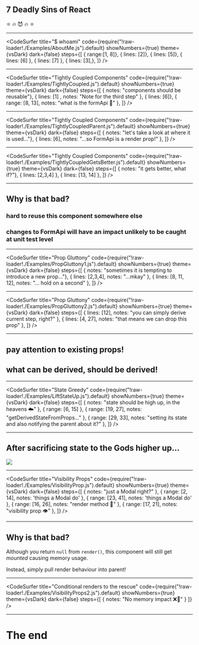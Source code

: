 
## 7 Deadly Sins of React 
⚛ 🔥 😈 🔥 ⚛

---

<CodeSurfer
  title="$ whoami"
  code={require("!raw-loader!./Examples/AboutMe.js").default}
  showNumbers={true}
  theme={vsDark}
  dark={false}
  steps={[
    { range:[1, 8]},
    { lines: [2]},
    { lines: [5]},
    { lines: [6] },
    { lines: [7] },
    { lines: [3],},
  ]}
/>

---

<CodeSurfer
  title="Tightly Coupled Components"
  code={require("!raw-loader!./Examples/TightlyCoupled.js").default}
  showNumbers={true}
  theme={vsDark}
  dark={false}
  steps={[
    { notes: "components should be reusable"},
    { lines: [1] , notes: "Note for the third step" },
    { lines: [6]},
    { range: [8, 13], notes: "what is the formApi 🤔" },
  ]}
/>

---

<CodeSurfer
  title="Tightly Coupled Components"
  code={require("!raw-loader!./Examples/TightlyCoupledParent.js").default}
  showNumbers={true}
  theme={vsDark}
  dark={false}
  steps={[
    { notes: "let's take a look at where it is used..."},
    { lines: [6], notes: "...so FormApi is a render prop!" },
  ]}
/>

---

<CodeSurfer
  title="Tightly Coupled Components"
  code={require("!raw-loader!./Examples/TightlyCoupledGetsBetter.js").default}
  showNumbers={true}
  theme={vsDark}
  dark={false}
  steps={[
    { notes: "it gets better, what if?"},
    { lines: [2,3,4] },
    { lines: [13, 14] },
  ]}
/>

---

## Why is that bad?

### hard to reuse this component somewhere else
### changes to FormApi will have an impact unlikely to be caught at unit test level

---

<CodeSurfer
  title="Prop Gluttony"
  code={require("!raw-loader!./Examples/PropGluttony1.js").default}
  showNumbers={true}
  theme={vsDark}
  dark={false}
  steps={[
    { notes: "sometimes it is tempting to introduce a new prop..."},
    { lines: [2,3,4], notes: "...mkay" },
    { lines: [8, 11, 12], notes: "... hold on a second" },
  ]}
/>

---

<CodeSurfer
  title="Prop Gluttony"
  code={require("!raw-loader!./Examples/PropGluttony2.js").default}
  showNumbers={true}
  theme={vsDark}
  dark={false}
  steps={[
    { lines: [12], notes: "you can simply derive current step, right?" },
    { lines: [4, 27], notes: "that means we can drop this prop" },
  ]}
/>

---

## pay attention to existing props!
## what can be derived, should be derived!

---

<CodeSurfer
  title="State Greedy"
  code={require("!raw-loader!./Examples/LiftStateUp.js").default}
  showNumbers={true}
  theme={vsDark}
  dark={false}
  steps={[
    { notes: "state should be high up, in the heavens ☁️" },
    { range: [6, 15] },
    { range: [19, 27], notes: "getDerivedStateFromProps..." },
    { range: [29, 33], notes: "setting its state and also notifying the parent about it?" },
  ]}
/>

---

<div style={{height: 'auto'}}>
  <h2>After sacrificing state to the Gods higher up...</h2>
  <img style={ {objectFit: "cover", height: "70vh"}} src={'./images/refactor.png'}></img>
</div>

---

<CodeSurfer
  title="Visibility Props"
  code={require("!raw-loader!./Examples/VisibilityProp.js").default}
  showNumbers={true}
  theme={vsDark}
  dark={false}
  steps={[
    { notes: "just a Modal right?" },
    { range: [2, 14], notes: 'things a Modal do' },
    { range: [23, 41], notes: 'things a Modal do' },
    { range: [16, 26], notes: "render method 🔎" },
    { range: [17, 21], notes: "visibility prop 👁️" },
  ]}
/>

---

## Why is that bad?

Although you return `null` from `render()`, this component will still get *mounted* causing memory usage.

Instead, simply pull render behaviour into parent!

---

<CodeSurfer
  title="Conditional renders to the rescue"
  code={require("!raw-loader!./Examples/VisibilityProps2.js").default}
  showNumbers={true}
  theme={vsDark}
  dark={false}
  steps={[
    { notes: "No memory impact ❌🤖" }
  ]}
/>

---


## <Demo />

# The end